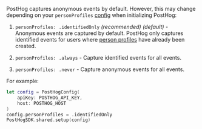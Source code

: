 PostHog captures anonymous events by default. However, this may change depending on your `personProfiles` [config](/docs/libraries/ios#all-configuration-options) when initializing PostHog:

1. `personProfiles: .identifiedOnly` _(recommended)_ _(default)_ - Anonymous events are captured by default. PostHog only captures identified events for users where [person profiles](/docs/data/persons) have already been created.

2. `personProfiles: .always` - Capture identified events for all events.

3. `personProfiles: .never` - Capture anonymous events for all events.

For example:

```swift
let config = PostHogConfig(
    apiKey: POSTHOG_API_KEY, 
    host: POSTHOG_HOST
)
config.personProfiles = .identifiedOnly
PostHogSDK.shared.setup(config)
```